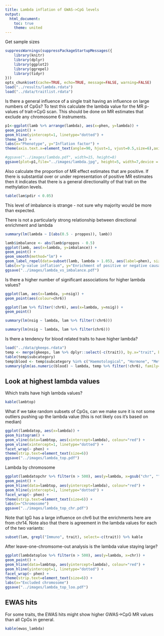 ```yaml
---
title: Lambda inflation of GWAS->CpG levels
output: 
  html_document:
    toc: true
    theme: united
---
```


Get sample sizes

```r
suppressWarnings(suppressPackageStartupMessages({
	library(knitr)
	library(dplyr)
	library(ggplot2)
	library(ggrepel)
	library(tidyr)
}))
opts_chunk$set(cache=TRUE, echo=TRUE, message=FALSE, warning=FALSE)
load("../results/lambda.rdata")
load("../data/traitlist.rdata")
```

Is there a general influence of a single trait having an influence on large numbers of CpGs? To test this calculate the lambda value for the MR p-values of trait->CpG scan. This should be done on MR estimates that exclude any chromosome 6 instruments.


```r
p1<-ggplot(lamb %>% arrange(lambda), aes(x=phen, y=lambda)) +
geom_point() +
geom_hline(yintercept=1, linetype="dotted") +
theme_bw() +
labs(x="Phenotype", y="Inflation factor") +
theme(axis.text.x=element_text(angle=90, hjust=1, vjust=0.5,size=6),axis.text.y=element_text(size=6),axis.title.x=element_text(size=8),axis.title.y=element_text(size=8)) +

#ggsave("../images/lambda.pdf", width=15, height=8)
ggsave(plot=p1,file="../images/lambda.jpg", height=5, width=7,device = function(...) jpeg(...,units="in",res=1200))


```

Also calculate the proportion of MR effect estimates that are positive. If there is substantial over or under representation of positive MR estimates then it indicates that there is a general directionality of that trait on the methylation levels.

```r
table(lam$pdir < 0.05)
```

This level of imbalance is strange - not sure why majority would be more than expected. 

There is not a particularly strong relationship between directional enrichment and lambda

```r
summary(lm(lambda ~ I(abs(0.5 - proppos)), lamb))
```

```r
lamb$imbalance <- abs(lamb$proppos - 0.5)
ggplot(lamb, aes(x=lambda, y=imbalance)) +
geom_point() +
geom_smooth(method="lm") +
geom_label_repel(data=subset(lamb, lambda > 1.05), aes(label=phen), size=2) +
labs(x="p-value inflation", y="Enrichment of positive or negative causal effects")
ggsave("../images/lambda_vs_imbalance.pdf")
```

Is there a higher number of significant associations for higher lambda values?

```r
ggplot(lam, aes(x=lambda, y=nsig)) +
geom_point(aes(colour=chr6))
```

```r
ggplot(lam %>% filter(!chr6), aes(x=lambda, y=nsig)) +
geom_point()
```

```r
summary(lm(nsig ~ lambda, lam %>% filter(!chr6)))
```

```r
summary(lm(nsig ~ lambda, lam %>% filter(chr6)))
```

Is there a tendency for blood related traits to have higher lambda?

```r
load("../data/gkeeps.rdata")
temp <- merge(gkeeps, lam %>% dplyr::select(-c(trait)), by.x="trait", by.y="phen")
table(temp$subcategory)
temp$blood <- temp$subcategory %in% c("Haemotological", "Hormone", "Metal", "Lipid", "Protein")
summary(glm(as.numeric(blood) ~ lambda, temp %>% filter(!chr6), family="binomial"))
```

## Look at highest lambda values

Which traits have high lambda values?

```r
kable(lambtop)
```

What if we take random subsets of CpGs, can we make sure it is not some outliers pushing up the lambda value (this is not likely cos it's based on median)

```r
ggplot(lambdatop, aes(x=lambda)) +
geom_histogram() +
geom_vline(data=lambtop, aes(xintercept=lambda), colour="red") +
geom_vline(xintercept=1, linetype="dotted") +
facet_wrap(~ phen) +
theme(strip.text=element_text(size=6))
ggsave("../images/lambda_top.pdf")
```

Lambda by chromosome

```r
ggplot(lambdatopchr %>% filter(n > 500), aes(y=lambda, x=gsub("chr", "", chr) %>% as.numeric)) +
geom_point() +
geom_hline(data=lambtop, aes(yintercept=lambda), colour="red") +
geom_hline(yintercept=1, linetype="dotted") +
facet_wrap(~ phen) +
theme(strip.text=element_text(size=6)) +
labs(x="Chromosome")
ggsave("../images/lambda_top_chr.pdf")
```

Note that IgG has a large influence on chr6 but the enrichments here are from chr14. Note also that there is agreement in the lambda values for each of the two variants:

```r
subset(lam, grepl("Immuno", trait), select=-c(trait)) %>% kable
```

After leave-one-chromsome-out analysis is the lambda value staying large?

```r
ggplot(lambdatoploo %>% filter(n > 500), aes(y=lambda, x=chr)) +
geom_point() +
geom_hline(data=lambtop, aes(yintercept=lambda), colour="red") +
geom_hline(yintercept=1, linetype="dotted") +
facet_wrap(~ phen) +
theme(strip.text=element_text(size=6)) +
labs(x="Excluded chromosome")
ggsave("../images/lambda_top_loo.pdf")
```

## EWAS hits

For some traits, the EWAS hits might show higher GWAS->CpG MR values than all CpGs in general.


```r
kable(ewas_lambda)
```
